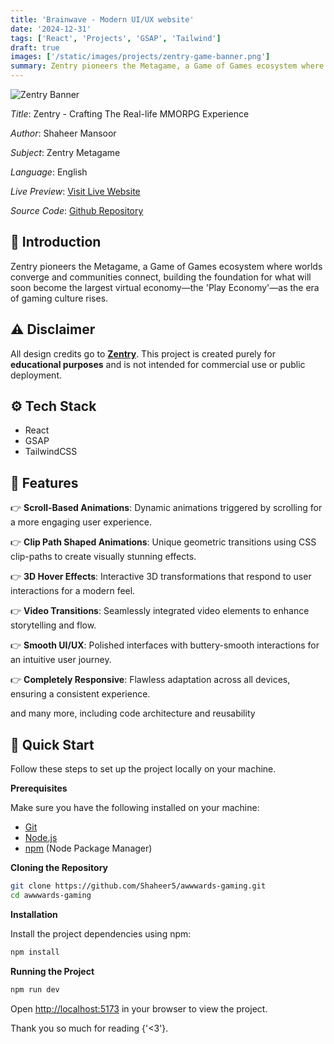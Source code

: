 ```yaml
---
title: 'Brainwave - Modern UI/UX website'
date: '2024-12-31'
tags: ['React', 'Projects', 'GSAP', 'Tailwind']
draft: true
images: ['/static/images/projects/zentry-game-banner.png']
summary: Zentry pioneers the Metagame, a Game of Games ecosystem where worlds converge and communities connect, building the foundation for what will soon become the largest...
---
```


![Zentry Banner](/static/images/projects/zentry-game-banner.png)

_Title_: Zentry - Crafting The Real-life MMORPG Experience

_Author_: Shaheer Mansoor

_Subject_: Zentry Metagame

_Language_: English

_Live Preview_: [Visit Live Website](https://thezentry.vercel.app/)

_Source Code_: [Github Repository](https://github.com/Shaheer5/awwwards-gaming.git)

<TOCInline toc={props.toc} asDisclosure />

## 🤖 Introduction

Zentry pioneers the Metagame, a Game of Games ecosystem where worlds converge and communities connect, building the foundation for what will soon become the largest virtual economy—the 'Play Economy'—as the era of gaming culture rises.

## ⚠️ Disclaimer

All design credits go to **[Zentry](https://zentry.com/)**. This project is created purely for **educational purposes** and is not intended for commercial use or public deployment.

## ⚙️ Tech Stack

- React
- GSAP
- TailwindCSS

## 🔋 Features

👉 **Scroll-Based Animations**: Dynamic animations triggered by scrolling for a more engaging user experience.

👉 **Clip Path Shaped Animations**: Unique geometric transitions using CSS clip-paths to create visually stunning effects.

👉 **3D Hover Effects**: Interactive 3D transformations that respond to user interactions for a modern feel.

👉 **Video Transitions**: Seamlessly integrated video elements to enhance storytelling and flow.

👉 **Smooth UI/UX**: Polished interfaces with buttery-smooth interactions for an intuitive user journey.

👉 **Completely Responsive**: Flawless adaptation across all devices, ensuring a consistent experience.

and many more, including code architecture and reusability

## 🤸 Quick Start

Follow these steps to set up the project locally on your machine.

**Prerequisites**

Make sure you have the following installed on your machine:

- [Git](https://git-scm.com/)
- [Node.js](https://nodejs.org/en)
- [npm](https://www.npmjs.com/) (Node Package Manager)

**Cloning the Repository**

```bash
git clone https://github.com/Shaheer5/awwwards-gaming.git
cd awwwards-gaming
```

**Installation**

Install the project dependencies using npm:

```bash
npm install
```

**Running the Project**

```bash
npm run dev
```

Open [http://localhost:5173](http://localhost:5173) in your browser to view the project.

Thank you so much for reading {'<3'}.
